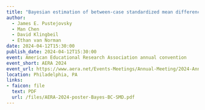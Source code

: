 ```yaml
---
title: "Bayesian estimation of between-case standardized mean differences: A simulation study"
author: 
  - James E. Pustejovsky
  - Man Chen
  - David Klingbeil
  - Ethan van Norman
date: 2024-04-12T15:30:00
publish_date: 2024-04-12T15:30:00
event: American Educational Research Association annual convention
event_short: AERA 2024
event_url: https://www.aera.net/Events-Meetings/Annual-Meeting/2024-Annual-Meeting
location: Philadelphia, PA
links:
- faicon: file
  text: PDF
  url: /files/AERA-2024-poster-Bayes-BC-SMD.pdf
---
```

